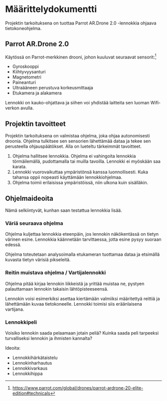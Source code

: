 = Määrittelydokumentti =

Projektin tarkoituksena on tuottaa Parrot AR.Drone 2.0 -lennokkia ohjaava tietokoneohjelma.

== Parrot AR.Drone 2.0 ==

Käytössä on Parrot-merkkinen drooni, johon kuuluvat seuraavat sensorit:<ref>https://www.parrot.com/global/drones/parrot-ardrone-20-elite-edition#technicals</ref>

* Gyroskooppi
* Kiihtyvyysanturi
* Magnetometri
* Paineanturi
* Ultraääneen perustuva korkeusmittaaja
* Etukamera ja alakamera

Lennokki on kauko-ohjattava ja siihen voi yhdistää laitteita sen luoman Wifi-verkon avulla.

== Projektin tavoitteet ==

Projektin tarkoituksena on valmistaa ohjelma, joka ohjaa autonomisesti droonia.
Ohjelma tulkitsee sen sensorien lähettämää dataa ja tekee sen perusteella ohjauspäätökset.
Alla on lueteltu tärkeimmät tavoitteet.

# Ohjelma hallitsee lennokkia. Ohjelma ei vahingoita lennokkia törmäilemällä, pudottamalla tai muilla tavoilla. Lennokki ei myöskään saa karata.
# Lennokki vuorovaikuttaa ympäristönsä kanssa luonnollisesti. Kuka tahansa oppii nopeasti käyttämään lennokkiohjelmaa.
# Ohjelma toimii erilaisissa ympäristöissä, niin ulkona kuin sisälläkin.

== Ohjelmaideoita ==

Nämä selkiintyvät, kunhan saan testattua lennokkia lisää.

=== Väriä seuraava ohjelma ===

Ohjelma kuljettaa lennokkia eteenpäin, jos lennokin näkökentässä on tietyn värinen esine.
Lennokkia käännetään tarvittaessa, jotta esine pysyy suoraan edessä.

Ohjelma toteutetaan analysoimalla etukameran tuottamaa dataa ja etsimällä kuvasta tietyn värisiä pikseleitä.

=== Reitin muistava ohjelma / Vartijalennokki ===

Ohjelma pitää kirjaa lennokin liikkeistä ja yrittää muistaa ne, pystyen palauttamaan lennokin takaisin lähtöpisteeseensä.

Lennokin voisi esimerkiksi asettaa kiertämään valmiiksi määritettyä reittiä ja lähettämään kuvaa tietokoneelle.
Lennokki toimisi siis eräänlaisena vartijana.

=== Lennokkipeli ===

Voisiko lennokin saada pelaamaan jotain peliä?
Kuinka saada peli tarpeeksi turvalliseksi lennokin ja ihmisten kannalta?

Ideoita:

* Lennokkihärkätaistelu
* Lennokinharhautus
* Lennokkivarkaus
* Lennokkihippa
